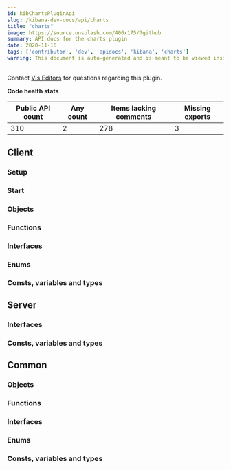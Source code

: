 ```yaml
---
id: kibChartsPluginApi
slug: /kibana-dev-docs/api/charts
title: "charts"
image: https://source.unsplash.com/400x175/?github
summary: API docs for the charts plugin
date: 2020-11-16
tags: ['contributor', 'dev', 'apidocs', 'kibana', 'charts']
warning: This document is auto-generated and is meant to be viewed inside our experimental, new docs system. Reach out in #docs-engineering for more info.
---
```




Contact [Vis Editors](https://github.com/orgs/elastic/teams/kibana-vis-editors) for questions regarding this plugin.

**Code health stats**

| Public API count  | Any count | Items lacking comments | Missing exports | 
|-------------------|-----------|------------------------|-----------------|
| 310 | 2 | 278 | 3 |

## Client

### Setup
<DocDefinitionList data={[chartsObj.client.setup]}/>

### Start
<DocDefinitionList data={[chartsObj.client.start]}/>

### Objects
<DocDefinitionList data={chartsObj.client.objects}/>

### Functions
<DocDefinitionList data={chartsObj.client.functions}/>

### Interfaces
<DocDefinitionList data={chartsObj.client.interfaces}/>

### Enums
<DocDefinitionList data={chartsObj.client.enums}/>

### Consts, variables and types
<DocDefinitionList data={chartsObj.client.misc}/>

## Server

### Interfaces
<DocDefinitionList data={chartsObj.server.interfaces}/>

### Consts, variables and types
<DocDefinitionList data={chartsObj.server.misc}/>

## Common

### Objects
<DocDefinitionList data={chartsObj.common.objects}/>

### Functions
<DocDefinitionList data={chartsObj.common.functions}/>

### Interfaces
<DocDefinitionList data={chartsObj.common.interfaces}/>

### Enums
<DocDefinitionList data={chartsObj.common.enums}/>

### Consts, variables and types
<DocDefinitionList data={chartsObj.common.misc}/>

